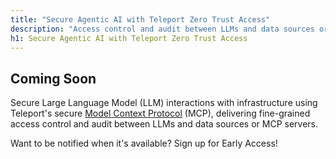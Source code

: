 ```yaml
---
title: "Secure Agentic AI with Teleport Zero Trust Access"
description: "Access control and audit between LLMs and data sources or MCP servers."
h1: Secure Agentic AI with Teleport Zero Trust Access
---
```


## Coming Soon

Secure Large Language Model (LLM) interactions with infrastructure using Teleport's secure [Model Context Protocol](https://goteleport.com/features/secure-model-context-protocol/) (MCP), 
delivering fine-grained access control and audit between LLMs and data sources or MCP servers.

Want to be notified when it's available? Sign up for Early Access!